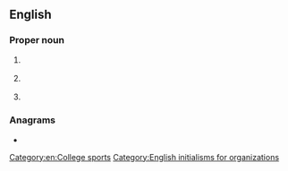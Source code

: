 {{also|Naia|naia}}
==English==
{{wikipedia}}

===Proper noun===
{{en-proper noun}}

# {{lb|en|US}} {{initialism of|en|{{w|National Association of Intercollegiate Athletics}}}}
# {{lb|en|US}} {{initialism of|en|{{w|National Animal Interest Alliance}}}}
# {{lb|en|Philippines}} {{initialism of|en|{{w|Ninoy Aquino International Airport}}}}

===Anagrams===
* {{anagrams|en|a=aain|-iana|IANA|naai}}
[[Category:en:College sports]]
[[Category:English initialisms for organizations]]